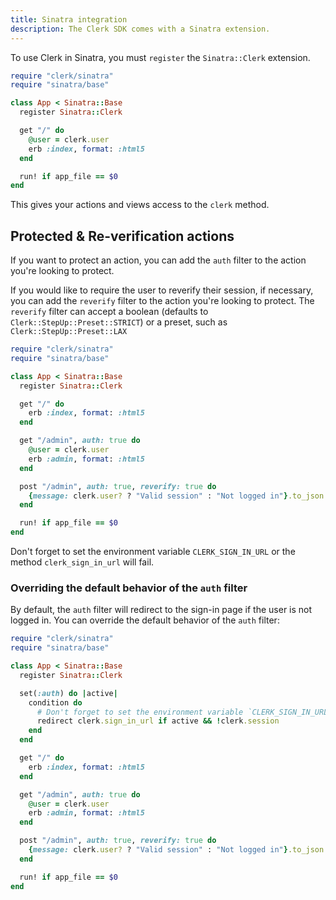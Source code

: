 ```yaml
---
title: Sinatra integration
description: The Clerk SDK comes with a Sinatra extension.
---
```


To use Clerk in Sinatra, you must `register` the `Sinatra::Clerk` extension.

```ruby
require "clerk/sinatra"
require "sinatra/base"

class App < Sinatra::Base
  register Sinatra::Clerk

  get "/" do
    @user = clerk.user
    erb :index, format: :html5
  end

  run! if app_file == $0
end
```

This gives your actions and views access to the `clerk` method.

## Protected & Re-verification actions

If you want to protect an action, you can add the `auth` filter to the action you're looking to protect.

If you would like to require the user to reverify their session, if necessary, you can add the `reverify` filter to the action you're looking to protect. The `reverify` filter can accept a boolean (defaults to `Clerk::StepUp::Preset::STRICT`) or a preset, such as `Clerk::StepUp::Preset::LAX`

```ruby
require "clerk/sinatra"
require "sinatra/base"

class App < Sinatra::Base
  register Sinatra::Clerk

  get "/" do
    erb :index, format: :html5
  end

  get "/admin", auth: true do
    @user = clerk.user
    erb :admin, format: :html5
  end

  post "/admin", auth: true, reverify: true do
    {message: clerk.user? ? "Valid session" : "Not logged in"}.to_json
  end

  run! if app_file == $0
end
```

Don't forget to set the environment variable `CLERK_SIGN_IN_URL` or the method `clerk_sign_in_url` will fail.

### Overriding the default behavior of the `auth` filter

By default, the `auth` filter will redirect to the sign-in page if the user is not logged in. You can override the default behavior of the `auth` filter:

```ruby
require "clerk/sinatra"
require "sinatra/base"

class App < Sinatra::Base
  register Sinatra::Clerk

  set(:auth) do |active|
    condition do
      # Don't forget to set the environment variable `CLERK_SIGN_IN_URL` or the method `sign_in_url` will fail.
      redirect clerk.sign_in_url if active && !clerk.session
    end
  end

  get "/" do
    erb :index, format: :html5
  end

  get "/admin", auth: true do
    @user = clerk.user
    erb :admin, format: :html5
  end

  post "/admin", auth: true, reverify: true do
    {message: clerk.user? ? "Valid session" : "Not logged in"}.to_json
  end

  run! if app_file == $0
end
```
